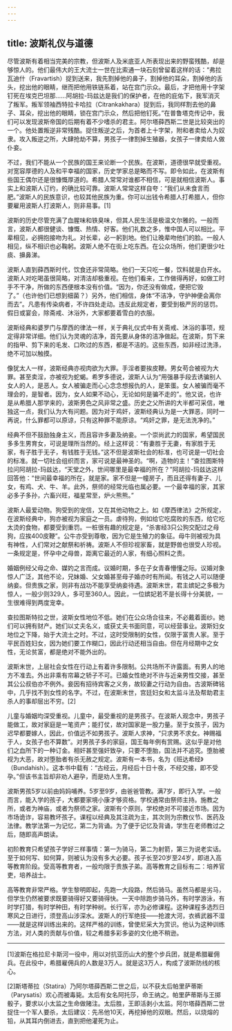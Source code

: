 ```yaml
---
---
---
```

title: 波斯礼仪与道德
---




尽管波斯有着相当完美的宗教，但波斯人及米底亚人所表现出来的野蛮残酷，却是够惊人的。他们最伟大的王大流士一世在比索通一块石刻曾留着这样的话：“弗拉瓦迪什（Fravartish）捉到送来，我先割掉他的鼻子，割掉他的耳朵，割掉他的舌头，挖出他的眼睛，继而把他用铁链系着，站在宫门示众。最后，才把他用十字架钉死在埃克巴坦那……阿胡拉-玛兹达是我们的保护者，在他的庇佑下，我军消灭了叛军。叛军领袖西特拉卡哈拉（Citrankakhara）捉到后，我同样割去他的鼻子、耳朵，挖出他的眼睛，锁在宫门示众，然后把他钉死。”在普鲁塔克传记中，我们可以发现波斯帝国的后期有着不少嗜杀的君主。阿尔塔薛西斯二世是比较突出的一个。他处置叛逆非常残酷。捉住叛逆之后，为首者上十字架，附和者卖给人为奴隶。攻入叛逆之所，大肆抢劫不算，男孩子一律割掉生殖器，女孩子一律卖给人做仆妾。

不过，我们不能从一个民族的国王来论断一个民族。在波斯，道德很早就受重视。对宽容厚德的人及和平幸福的国家，历史学家总是略而不写。即令如此，在波斯有些国王偶尔还是很慷慨厚道的。希腊人常常对谁都不相信，可是就相信波斯人。事实上和波斯人订约，的确比较可靠。波斯人常常这样自夸：“我们从未食言而肥。”波斯人的民族意识，也较其他民族为重。你可以出钱令希腊人打希腊人，但你要雇用波斯人打波斯人，则非易事。[1]

波斯的历史尽管充满了血腥味和铁臭味，但其人民生活是极温文尔雅的。一般而言，波斯人都很健谈、慷慨、热情、好客。他们礼数之多，惟中国人可以相比。平辈相见，必拥抱接吻为礼。对长辈，必一躬到地。他们让晚辈吻他们的脸。一般人相见，纵不相识也必鞠躬。波斯人绝不在街上吃东西。在公众场所，他们更很少吐痰、擤鼻涕。

波斯人直到薛西斯时代，饮食还非常简略。他们一天只吃一餐，饮料就是白开水。波斯人对吃喝虽很简略，对清洁却极重视。在他们看来，工作做得再好，如做工时手不干净，所做的东西便根本没有价值。“因为，你还没有做成，便把它毁了。”（也许他们已想到细菌？）另外，他们相信，身体“不洁净，守护神便会离你而去”。凡患有传染病者，不许四处走动。违反此规定者，要受到极严厉的惩罚。假日或宴会，除斋戒、沐浴外，大家都要着雪白的衣服。

波斯经典和婆罗门与摩西的律法一样，关于典礼仪式中有关斋戒、沐浴的事项，规定得非常详细。他们认为灵魂的洁净，首先要从身体的洁净做起。在波斯，剪下来的指甲、剪下来的毛发、口吹过的东西，都是不洁的。这些东西，如非经过洗涤，绝不可加以触摸。

像犹太人一样，波斯经典亦视肉欲为大罪。手淫者要挨皮鞭。男女苟合被视为大罪。甚至卖淫，亦被视为蛇蝎。希罗多德说，波斯人认为“用强暴手段去诱骗别人女人的人，是恶人。女人被骗走而心心念念想报仇的人，是笨蛋。女人被骗而毫不理会的，是智者。因为，女人如果不动心，无论如何是骗不走的”。他又说，也许是从希腊人那学来的，波斯男色之风非常之盛。历史之父所讲的大半都可采信，唯独这一点，我们认为大有问题。因为对于鸡奸，波斯经典认为是一大罪恶，同时一再说，什么罪都可以原谅，只有这种罪不能原谅。“鸡奸之罪，是无法洗净的。”

经典不但不鼓励独身主义，而且容许多妻及纳妾。一个崇尚武力的国家，希望国民多多生男育女，可说是理所当然的。经上这样说：“有妻胜于无妻，有家胜于无家，有子胜于无子，有钱胜于无钱。”这不但是波斯社会的标准，也可说是一切社会的标准。就一切社会组织而言，家可说是最神圣的。“啊，造物的主！”查拉图斯特拉问阿胡拉-玛兹达，“天堂之外，世间哪里是最幸福的所在？”阿胡拉-玛兹达这样回答他：“世间最幸福的所在，就是家。家不但是一幢房子，而且还得有妻子、儿女，有鸡、犬、牛、羊。此外，祭师的经常光临也属必要。一个最幸福的家，其家必多子多孙，六畜兴旺，福星常至，炉火熊熊。”

波斯人最爱动物。狗受到的宠信，又在其他动物之上。如《摩西律法》之所规定，在波斯经典中，狗亦被视为家庭之一员。虐待狗，例如给它吃腐败的东西，给它吃太烫的食物，都要受到重罚。一桩很有趣的规定是，“杀害经3只公狗交配过之母狗，应挨400皮鞭”。公牛亦受到尊敬，因为它是生殖力的象征。母牛则被视为具有神性，人们常对之献祭和祈祷。波斯人不但珍视家畜，就是野兽也很受人珍视。一条规定是，怀孕中之母兽，距离它最近的人家，有细心照料之责。

婚姻例经父母之命、媒妁之言而成。议婚时期，多在子女青春懵懂之际。议婚对象惊人广泛，其他不论，兄妹婚、父女婚甚至母子婚亦时有所闻。有钱之人可以随便纳妾。但贵族之家，则非有战功不能享受纳妾待遇。波斯末世，君主嫔妃之多极为惊人，一般少则329人，多可至360人。因此，一位嫔妃若不是长得十分美貌，一生很难得到两度宠幸。

查拉图斯特拉之世，波斯女性地位不低。她们在公众场合往来，不必戴着面纱。她们可以拥有财产。她们以丈夫名义，或获丈夫书面同意，可以经营事业。波斯妇女地位之下降，始于大流士之时。不过，这时受限制的女性，仅限于富贵人家。至于平民百姓妇女，因为她们要工作糊口，因此行动还相当自由。但在月经期中之女性，无论贫富，都是绝对不能外出的。

波斯末世，上层社会女性在行动上有着许多限制。公共场所不许露面。有男人的地方不准去。外出非乘有帘幕之轿子不可。已婚女性绝对不许与近亲男性交接，甚至其公公叔伯亦不例外。妾因有招待宾客之义务，故较妻之行动为自由。古波斯碑铭中，几乎找不到女性的名字。不过，在波斯末世，宫廷妇女和太监斗法及帮助君主杀人的事却层出不穷。[2]

儿童与婚姻均深受重视。儿童中，最受重视的是男孩子。在波斯人观念中，男孩子能做工，故对家庭是一笔资产；能打仗，故对国家是一股力量。至于女孩子，因为迟早都要嫁人，因此，价值远不如男孩子。波斯人求神，“只求男不求女。神赐福于人，女孩子也不算数”。对男孩子多的家庭，国王每年例有赏赐。这似乎是对他们之血所下的一种订金。相奸甚至强奸致孕，只要不堕胎，国法并不追究。堕胎被视为大恶，故对堕胎者有杀无赦之规定。波斯有一本书，名为《班达希经》（Bundahish）。这本书中载有：“古经云，月经后十日十夜，不经交接，即不受孕。”但该书主旨却非劝人避孕，而是劝人生育。

波斯男孩5岁以前由妈妈哺养。5岁至9岁，由爸爸管教。满7岁，即行入学。一般而言，能入学的孩子，大都要家境小康才够资格。学校通常由祭师主持。施教之所，或者为神庙，或者为祭师之家。波斯有个原则，学校绝对不可接近市场。因为市场诡诈，容易教坏孩子。课程以经典及其注疏为主，其次则为宗教仪节、医药及法律。教学法第一为记忆，第二为背诵。为了便于记忆及背诵，学生在老师教过之后，随即高声朗读。

初阶教育只希望孩子学好三样事情：第一为骑马，第二为射箭，第三为说老实话。至于如何写、如何算，则被认为没有多大必要。孩子长至20岁至24岁，即进入高等教育阶段。受高等教育者，一般均限于贵族子弟。高等教育之目标有二：培养官吏，培养战士。

高等教育非常严格。学生黎明即起，先跑一大段路，然后骑马。虽然马都是劣马，但学生仍然被要求既要骑得好又要骑得快。一天中除跑步骑马外，有时学游泳，有时学打猎，有时学种田，有时学种树。长行军，亦为必修课程。这种课程多选烈日寒风之日进行，须登高山涉深水。波斯人的行军绝技——抢渡大河，衣裤武器不湿——就是这样训练出来的。这样严格的训练，曾使尼采大为赏识。他认为这种训练方法，对人类的贡献与价值，较之希腊多彩多姿的文化绝不稍逊。



* * *



[1]波斯在格拉尼卡斯河一役中，用以对抗亚历山大的整个步兵团，就是希腊雇佣兵。在此役中，希腊雇佣兵的人数是3万人。就是这3万人，构成了波斯防线的核心。

[2]斯塔蒂拉（Statira）乃阿尔塔薛西斯二世之后，以不获太后帕里萨蒂斯（Parysatis）欢心而被毒毙。太后有女名阿托莎，命王纳之。帕里萨蒂斯与王掷骰子，要求以小太监之生命做赌注。太后胜，王即活剥小太监。阿尔塔薛西斯二世捉住一个军人要杀，太后建议：先吊他10天，再挖掉他的双眼。然后，以烧熔的铅，从其耳内倒进去，直到把他灌死为止。